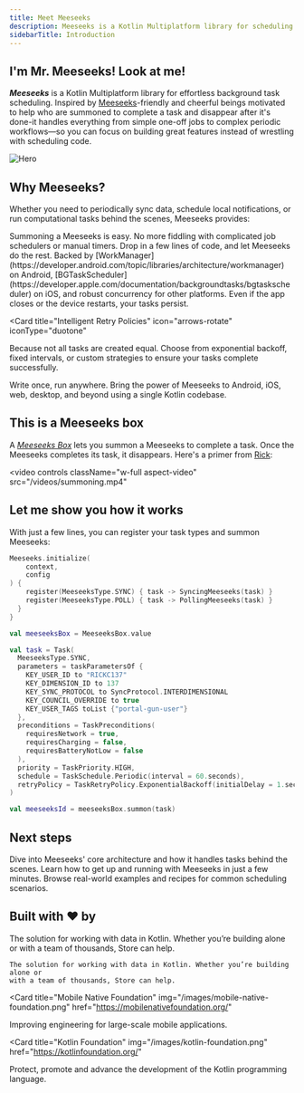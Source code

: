 ```yaml
---
title: Meet Meeseeks
description: Meeseeks is a Kotlin Multiplatform library for scheduling and managing background tasks across Android, iOS, web, and desktop. Whether your tasks are simple or complex, for one user or hundreds of millions, Meeseeks can help.
sidebarTitle: Introduction
---
```


## I'm Mr. Meeseeks! Look at me!

**_Meeseeks_** is a Kotlin Multiplatform library for effortless background task scheduling. Inspired by [Meeseeks](https://rickandmorty.fandom.com/wiki/Mr._Meeseeks)-friendly and cheerful beings motivated to help who are summoned to complete a task and disappear after it's done-it handles everything from simple one-off jobs to complex periodic workflows—so you can focus on building great features instead of wrestling with scheduling code.

<img src="/images/hero.svg" alt="Hero" />

## Why Meeseeks?

Whether you need to periodically sync data, schedule local notifications, or run computational tasks behind the scenes, Meeseeks provides:

<CardGroup cols={2}>

<Card title="Simplicity" icon="wand-magic-sparkles" iconType="duotone">
  Summoning a Meeseeks is easy. No more fiddling with complicated job schedulers
  or manual timers. Drop in a few lines of code, and let Meeseeks do the rest.
</Card>

<Card title="Reliability" icon="shield-check" iconType="duotone">
  Backed by
  [WorkManager](https://developer.android.com/topic/libraries/architecture/workmanager)
  on Android,
  [BGTaskScheduler](https://developer.apple.com/documentation/backgroundtasks/bgtaskscheduler)
  on iOS, and robust concurrency for other platforms. Even if the app closes or
  the device restarts, your tasks persist.
</Card>

<Card
  title="Intelligent Retry Policies"
  icon="arrows-rotate"
  iconType="duotone"
>
  Because not all tasks are created equal. Choose from exponential backoff,
  fixed intervals, or custom strategies to ensure your tasks complete
  successfully.
</Card>

<Card title="Multiplatform" icon="laptop-mobile" iconType="duotone">
  Write once, run anywhere. Bring the power of Meeseeks to Android, iOS, web,
  desktop, and beyond using a single Kotlin codebase.
</Card>

</CardGroup>

## This is a Meeseeks box

A _[Meeseeks Box](https://rickandmorty.fandom.com/wiki/Mr._Meeseeks_Box)_ lets you summon a Meeseeks to complete a task. Once the Meeseeks completes its task, it disappears. Here's a primer from [Rick](https://rickandmorty.fandom.com/wiki/Rick_Sanchez):

<video
  controls
  className="w-full aspect-video"
  src="/videos/summoning.mp4"
></video>

## Let me show you how it works

With just a few lines, you can register your task types and summon Meeseeks:

<Steps>

<Step title="Initialize Meeseeks">

```kotlin
Meeseeks.initialize(
    context,
    config
) {
    register(MeeseeksType.SYNC) { task -> SyncingMeeseeks(task) }
    register(MeeseeksType.POLL) { task -> PollingMeeseeks(task) }
  }
}
```

</Step>

<Step title="Press the button">

```kotlin
val meeseeksBox = MeeseeksBox.value
```

</Step>

<Step title="Make a request">

```kotlin
val task = Task(
  MeeseeksType.SYNC,
  parameters = taskParametersOf {
    KEY_USER_ID to "RICKC137"
    KEY_DIMENSION_ID to 137
    KEY_SYNC_PROTOCOL to SyncProtocol.INTERDIMENSIONAL
    KEY_COUNCIL_OVERRIDE to true
    KEY_USER_TAGS toList {"portal-gun-user"}
  },
  preconditions = TaskPreconditions(
    requiresNetwork = true,
    requiresCharging = false,
    requiresBatteryNotLow = false
  ),
  priority = TaskPriority.HIGH,
  schedule = TaskSchedule.Periodic(interval = 60.seconds),
  retryPolicy = TaskRetryPolicy.ExponentialBackoff(initialDelay = 1.seconds, maxRetries = 3)
)

val meeseeksId = meeseeksBox.summon(task)
```

</Step>

<Step title="Meeseeks fulfills the request" />

<Step title="And then it stops existing" />

</Steps>

## Next steps

<CardGroup cols={3}>
<Card title="Intro to Meeseeks" icon="check" iconType="duotone" href="/docs/intro">
Dive into Meeseeks' core architecture and how it handles tasks behind the scenes. 
</Card>

<Card title="Quickstart" icon="bolt" iconType="duotone" href="/docs/quickstart">
  Learn how to get up and running with Meeseeks in just a few minutes.
</Card>

<Card title="Cookbook" icon="book" iconType="duotone" href="/cookbook/overview"> 
Browse real-world examples and recipes for common scheduling scenarios. 
</Card> 
</CardGroup>

## Built with ❤️ by

<CardGroup cols={3}>
<div className="block dark:hidden">
  <Card
    title="Store"
    img="/images/store-light.png"
    href="https://store.mobilenativefoundation.org/"
    className="block dark:hidden"
  >
    The solution for working with data in Kotlin. Whether you’re building alone or
    with a team of thousands, Store can help.
  </Card>
</div>

<div className="hidden dark:block">
  <Card
    title="Store"
    img="/images/store-dark.png"
    href="https://store.mobilenativefoundation.org/">

    The solution for working with data in Kotlin. Whether you’re building alone or
    with a team of thousands, Store can help.

  </Card>
</div>

<Card
  title="Mobile Native Foundation"
  img="/images/mobile-native-foundation.png"
  href="https://mobilenativefoundation.org/"
>
  Improving engineering for large-scale mobile applications.
</Card>

<Card
  title="Kotlin Foundation"
  img="/images/kotlin-foundation.png"
  href="https://kotlinfoundation.org/"
>
  Protect, promote and advance the development of the Kotlin programming
  language.
</Card>

</CardGroup>
